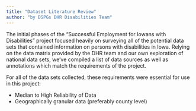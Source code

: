 ```yaml
---
title: "Dataset Literature Review"
author: "by DSPGs DHR Disabilities Team"
---
```


The initial phases of the "Successful Employment for Iowans with Disabilities" project focused heavily on surveying all of the potential data sets that contained information on persons with disabilities in Iowa. Relying on the data matrix provided by the DHR team and our own exploration of national data sets, we've compiled a list of data sources as well as annotations which match the requirements of the project. 

For all of the data sets collected, these requirements were essential for use in this project:

- Median to High Reliability of Data
- Geographically granular data (preferably county level)
